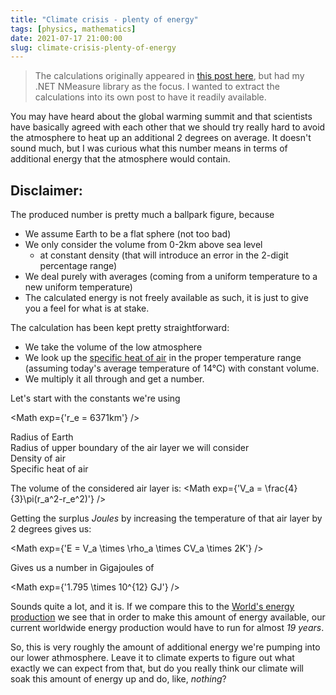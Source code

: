 ```yaml
---
title: "Climate crisis - plenty of energy"
tags: [physics, mathematics]
date: 2021-07-17 21:00:00
slug: climate-crisis-plenty-of-energy
---
```


> The calculations originally appeared in [this post here][1], but had my .NET NMeasure library as the focus. I wanted to extract the calculations into its own post to have it readily available.

You may have heard about the global warming summit and that scientists have basically agreed with each other that we should try really hard to avoid the atmosphere to heat up an additional 2 degrees on average. It doesn't sound much, but I was curious what this number means in terms of additional energy that the atmosphere would contain.

<Info>

## Disclaimer:

The produced number is pretty much a ballpark figure, because
* We assume Earth to be a flat sphere (not too bad)
* We only consider the volume from 0-2km above sea level
  * at constant density (that will introduce an error in the 2-digit percentage range)
* We deal purely with averages (coming from a uniform temperature to a new uniform temperature)
* The calculated energy is not freely available as such, it is just to give you a feel for what is at stake.

</Info>

The calculation has been kept pretty straightforward:

* We take the volume of the low atmosphere
* We look up the [specific heat of air][2] in the proper temperature range (assuming today's average temperature of 14°C) with constant volume. 
* We multiply it all through and get a number.

Let's start with the constants we're using

<Math exp={'r_e = 6371km'} />
<figcaption>Radius of Earth</figcaption>
<Math exp={'r_a = 6373km'} />
<figcaption>Radius of upper boundary of the air layer we will consider</figcaption>
<Math exp={'\\rho_a = 1.225\\frac{kg}{m^3}'} />
<figcaption>Density of air</figcaption>
<Math exp={'CV_a = 718\\frac{J}{kgK}'} />
<figcaption>Specific heat of air</figcaption>

The volume of the considered air layer is:
<Math exp={'V_a = \\frac{4}{3}\\pi(r_a^2-r_e^2)'} />

Getting the surplus _Joules_ by increasing the temperature of that air layer by 2 degrees gives us:

<Math exp={'E = V_a \\times \\rho_a \\times CV_a \\times 2K'} />

Gives us a number in Gigajoules of

<Math exp={'1.795 \\times 10^{12} GJ'} />

Sounds quite a lot, and it is. If we compare this to the [World's energy production][3] we see that in order to make this amount of energy available, our current worldwide energy production would have to run for almost *19 years*.

So, this is very roughly the amount of additional energy we're pumping into our lower athmosphere. Leave it to climate experts to figure out what exactly we can expect from that, but do you really think our climate will soak this amount of energy up and do, like, _nothing_?


[1]: /2015/12/30/nmeasure-and-the-global-warming
[2]: https://www.google.de/search?q=specific+heat+air
[3]: https://en.wikipedia.org/wiki/List_of_countries_by_electricity_production
